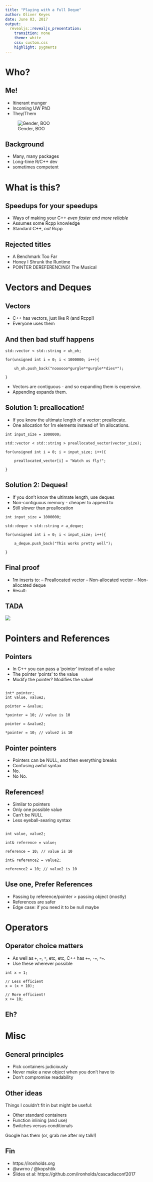 ```yaml
---
title: "Playing with a Full Deque"
author: Oliver Keyes
date: June 03, 2017
output:
  revealjs::revealjs_presentation:
    transition: none
    theme: white
    css: custom.css
    highlight: pygments
---
```


# Who?

## Me!

- Itinerant munger
- Incoming UW PhD
- They/Them

![Gender, BOO](gender.png)

## Background

- Many, many packages
- Long-time R/C++ dev
- sometimes competent

# What is this?

## Speedups for your speedups

- Ways of making your C++ _even faster and more reliable_
- Assumes some Rcpp knowledge
- Standard C++, _not_ Rcpp

## Rejected titles

- A Benchmark Too Far
- Honey I Shrunk the Runtime
- POINTER DEREFERENCING! The Musical

# Vectors and Deques

## Vectors

- C++ has vectors, just like R (and Rcpp!)
- Everyone uses them

## And then bad stuff happens

```Rcpp

std::vector < std::string > uh_oh;

for(unsigned int i = 0; i < 1000000; i++){
	
	uh_oh.push_back("noooooo*gurgle**gurgle**dies*");
	
}

```

- Vectors are contiguous - and so expanding them is expensive.
- Appending expands them.

## Solution 1: preallocation!

- If you know the ultimate length of a vector: preallocate.
- One allocation for 1m elements instead of 1m allocations.

```Rcpp

int input_size = 1000000;

std::vector < std::string > preallocated_vector(vector_size);

for(unsigned int i = 0; i < input_size; i++){
	
	preallocated_vector[i] = "Watch us fly!";
	
}

```

## Solution 2: Deques!
- If you don't know the ultimate length, use deques
- Non-contiguous memory - cheaper to append to
- Still slower than preallocation

```Rcpp

int input_size = 1000000;

std::deque < std::string > a_deque;

for(unsigned int i = 0; i < input_size; i++){
	
	a_deque.push_back("This works pretty well");
	
}

```

## Final proof

- 1m inserts to:
-- Preallocated vector
-- Non-allocated vector
-- Non-allocated deque
- Result:

## TADA
<img class="sighR" src="vector_write_performance.png"></img>

# Pointers and References


## Pointers

- In C++ you can pass a 'pointer' instead of a value
- The pointer 'points' to the value
- Modify the pointer? Modifies the value!

```

int* pointer;
int value, value2;

pointer = &value;

*pointer = 10; // value is 10

pointer = &value2;

*pointer = 10; // value2 is 10

```

## Pointer pointers

- Pointers can be NULL, and then everything breaks
- Confusing awful syntax
- No.
- No No.

## References!

- Similar to pointers
- Only one possible value
- Can't be NULL
- Less eyeball-searing syntax

```

int value, value2;

int& reference = value;

reference = 10; // value is 10

int& reference2 = value2;

reference2 = 10; // value2 is 10

```

## Use one, Prefer References

- Passing by reference/pointer > passing object (mostly)
- References are safer
- Edge case: if you need it to be null maybe

# Operators


## Operator choice matters
- As well as `+`, `=`, `*`, etc, etc, C++ has `+=`, `-=`, `*=`.
- Use these wherever possible

```rcpp
int x = 1;

// Less efficient
x = (x + 10);

// More efficient!
x += 10;
```

## Eh?

# Misc

## General principles

- Pick containers judiciously
- Never make a new object when you don't have to
- Don't compromise readability

## Other ideas

Things I couldn't fit in but might be useful:

- Other standard containers
- Function inlining (and use)
- Switches versus conditionals

Google has them (or, grab me after my talk!)

## Fin

- https://ironholds.org
- \@awrno / \@kopshtik
- Slides et al: https://github.com/ironholds/cascadiaconf2017
